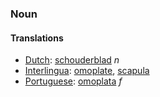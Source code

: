 ===Noun===
====Translations====
*[[Dutch]]: [[schouderblad]] ''n''
*[[Interlingua]]: [[omoplate]], [[scapula]]
*[[Portuguese]]: [[omoplata]] ''f''